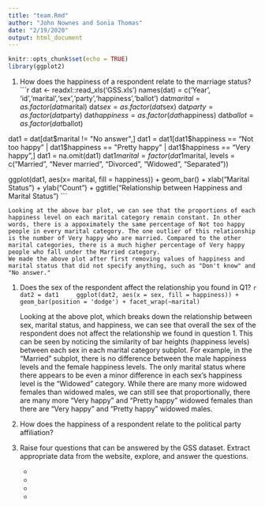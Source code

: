 ```yaml
---
title: "team.Rmd"
author: "John Nownes and Sonia Thomas"
date: "2/19/2020"
output: html_document
---
```


```r
knitr::opts_chunk$set(echo = TRUE)
library(ggplot2)
```

1. How does the happiness of a respondent relate to the marriage status?
    ```r
    dat <- readxl::read_xls('GSS.xls')
names(dat) = c('Year', 'id','marital','sex','party','happiness','ballot')
dat$marital = as.factor(dat$marital)
dat$sex = as.factor(dat$sex)
dat$party = as.factor(dat$party)
dat$happiness = as.factor(dat$happiness)
dat$ballot = as.factor(dat$ballot)

dat1 = dat[dat$marital != "No answer",]
dat1 = dat1[dat1$happiness == "Not too happy" | dat1$happiness == "Pretty happy" | dat1$happiness == "Very happy",]
dat1 = na.omit(dat1)
dat1$marital = factor(dat1$marital, levels = c("Married", "Never married", "Divorced", "Widowed", "Separated"))

ggplot(dat1, aes(x= marital, fill = happiness)) + geom_bar() + xlab("Marital Status") + ylab("Count") + ggtitle("Relationship between Happiness and Marital Status")
    ```

    Looking at the above bar plot, we can see that the proportions of each happiness level on each marital category remain constant. In other words, there is a appoximately the same percentage of Not too happy people in every marital category. The one outlier of this relationship is the number of Very happy who are married. Compared to the other marital categories, there is a much higher percentage of Very happy people who fall under the Married category.
    We made the above plot after first removing values of happiness and marital status that did not specify anything, such as "Don't know" and "No answer."

1. Does the sex of the respondent affect the relationship you found in Q1?
    ```r
    dat2 = dat1
    ggplot(dat2, aes(x = sex, fill = happiness)) + geom_bar(position = 'dodge') + facet_wrap(~marital)
    ```

    Looking at the above plot, which breaks down the relationship between sex, marital status, and happiness, we can see that overall the sex of the respondent does not affect the relationship we found in question 1. This can be seen by noticing the similarity of bar heights (happiness levels) between each sex in each marital category subplot. For example, in the "Married" subplot, there is no difference between the male happiness levels and the female happiness levels. The only marital status where there appears to be even a minor difference in each sex's happiness level is the "Widowed" category. While there are many more widowed females than widowed males, we can still see that proportionally, there are many more "Very happy" and "Pretty happy" widowed females than there are "Very happy" and "Pretty happy" widowed males.
    
1. How does the happiness of a respondent relate to the political party affiliation?

1. Raise four questions that can be answered by the GSS dataset. Extract appropriate data from the website, explore, and answer the questions.
    * 
    * 
    *
    * 
